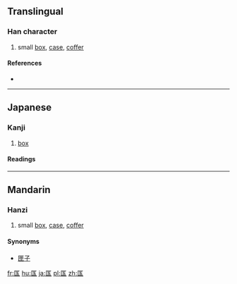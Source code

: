 ==Translingual==

===Han character===
{{Han char|rn=22|rad=匚|as=05|sn=7|four=|canj=SMGI|ids=⿷匚玉}}

# small [[box]], [[case]], [[coffer]]

====References====
* {{Han ref|kx=0153.300|dkj=02613|dj=0345.160|hdz=10084.070|uh=5324|ud=21284}}

----

==Japanese==

===Kanji===
{{ja-kanji|grade=uc|rs=匚05}}

# [[box]]

====Readings====
{{ja-readings
|on=[[きゃく]] (kyaku), [[こく]] (koku)
|kun=[[はこ]] (hako)
}}

----

==Mandarin==

===Hanzi===
{{cmn-hanzi|pin=[[qū]] ([[qu1]])|wg=ch'ü<sup>1</sup>}}
#small [[box]], [[case]], [[coffer]]

====Synonyms====
*[[匣子]]

[[fr:匤]]
[[hu:匤]]
[[ja:匤]]
[[pl:匤]]
[[zh:匤]]